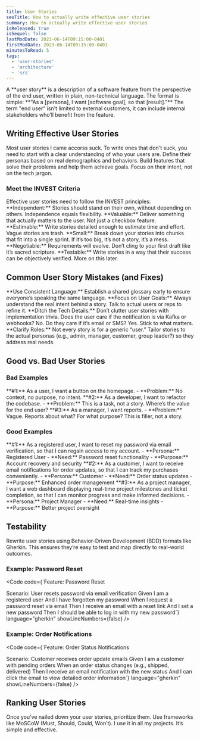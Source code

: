 ```yaml
---
title: User Stories
seoTitle: How to actually write effective user stories
summary: How to actually write effective user stories
isReleased: true
isSequel: false
lastModDate: 2023-06-14T09:15:00-0401
firstModDate: 2023-06-14T09:15:00-0401
minutesToRead: 5
tags:
  - 'user-stories'
  - 'architecture'
  - 'srs'
---
```


<C>
A **user story** is a description of a software feature from the perspective of the end user, written in plain, non-technical language. The format is simple: 
**"As a [persona], I want [software goal], so that [result]."**
</C>

<C>
The term "end user" isn't limited to external customers, it can include internal stakeholders who’ll benefit from the feature.
</C>

<H2>Writing Effective User Stories</H2>

<C>
Most user stories I came accorss suck. To write ones that don't suck, you need to start with a clear understanding of who your users are. Define their personas based on real demographics and behaviors. Build features that solve their problems and help them achieve goals. Focus on their intent, not on the tech jargon.
</C>

<H3>Meet the INVEST Criteria</H3>

<C>
Effective user stories need to follow the <L href="https://www.agilealliance.org/glossary/invest/">INVEST</L> principles:
</C>

<C>
**Independent:** Stories should stand on their own, without depending on others. Independence equals flexibility.
</C>

<C>
**Valuable:** Deliver something that actually matters to the user. Not just a checkbox feature.
</C>

<C>
**Estimable:** Write stories detailed enough to estimate time and effort. Vague stories are trash.
</C>

<C>
**Small:** Break down your stories into chunks that fit into a single <L href="/services/deadlines">sprint</L>. If it’s too big, it’s not a story, it’s a mess.
</C>

<C>
**Negotiable:** Requirements will evolve. Don’t cling to your first draft like it’s sacred scripture.
</C>

<C>
**Testable:** Write stories in a way that their success can be objectively verified. More on this <L href="#testability">later.</L>
</C>

<H2>Common User Story Mistakes (and Fixes)</H2>

<C>
**Use Consistent Language:** Establish a shared <L href="/services/glossary">glossary</L> early to ensure everyone’s speaking the same language.
</C>

<C>
**Focus on User Goals:** Always understand the real intent behind a story. Talk to actual users or reps to refine it.
</C>

<C>
**Ditch the Tech Details:** Don’t clutter user stories with implementation trivia. Does the user care if the notification is via Kafka or webhooks? No. Do they care if it’s email or SMS? Yes. Stick to what matters.
</C>

<C>
**Clarify Roles:** Not every story is for a generic “user.” Tailor stories to the actual personas (e.g., admin, manager, customer, <L href='https://www.urbandictionary.com/define.php?term=group%20leader'>group leader?</L>) so they address real needs.
</C>

<H2>Good vs. Bad User Stories</H2>

<H3>Bad Examples</H3>

<C>
**#1:** As a user, I want a button on the homepage.
- **Problem:** No context, no purpose, no intent.
</C>

<C>
**#2:** As a developer, I want to refactor the codebase.
- **Problem:** This is a task, not a story. Where’s the value for the end user?
</C>

<C>
**#3:** As a manager, I want reports.
- **Problem:** Vague. Reports about what? For what purpose? This is filler, not a story.
</C>

<H3>Good Examples</H3>

<C>
**#1:** As a registered user, I want to reset my password via email verification, so that I can regain access to my account.
- **Persona:** Registered User
- **Need:** Password reset functionality
- **Purpose:** Account recovery and security
</C>

<C>
**#2:** As a customer, I want to receive email notifications for order updates, so that I can track my purchases conveniently.
- **Persona:** Customer
- **Need:** Order status updates
- **Purpose:** Enhanced order management
</C>

<C>
**#3:** As a project manager, I want a web dashboard displaying real-time project milestones and ticket completion, so that I can monitor progress and make informed decisions.
- **Persona:** Project Manager
- **Need:** Real-time insights
- **Purpose:** Better project oversight
</C>

<H2 id="testability">Testability</H2>

<C>
Rewrite user stories using Behavior-Driven Development (<L href="https://www.agilealliance.org/glossary/bdd/">BDD</L>) formats like <L href="https://cucumber.io/docs/gherkin/reference/">Gherkin</L>. This ensures they’re easy to test and map directly to real-world outcomes.
</C>

<H3>Example: Password Reset</H3>

<Code
  code={`Feature: Password Reset

Scenario: User resets password via email verification
  Given I am a registered user
  And I have forgotten my password
  When I request a password reset via email
  Then I receive an email with a reset link
  And I set a new password
  Then I should be able to log in with my new password`}
  language="gherkin"
  showLineNumbers={false}
/>

<H3>Example: Order Notifications</H3>

<Code
  code={`Feature: Order Status Notifications

Scenario: Customer receives order update emails
  Given I am a customer with pending orders
  When an order status changes (e.g., shipped, delivered)
  Then I receive an email notification with the new status
  And I can click the email to view detailed order information`}
  language="gherkin"
  showLineNumbers={false}
/>

<H2 id="ranking">Ranking User Stories</H2>

<C>
Once you’ve nailed down your user stories, prioritize them. Use frameworks like <L href="https://en.wikipedia.org/wiki/MoSCoW_method">MoSCoW</L> (Must, Should, Could, Won’t). I use it in all <L href="/services/full-software-solution">my projects</L>. It’s simple and effective.
</C>

